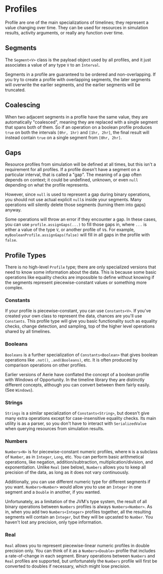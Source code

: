 # Profiles

Profile are one of the main specializations of timelines; they represent a value changing over time. They can be used for
resources in simulation results, activity arguments, or really any function over time.

## Segments

The `Segment<V>` class is the payload object used by all profiles, and it just associates a value of any type `V` to an
`Interval`.

Segments in a profile are guaranteed to be ordered and non-overlapping. If you try to create a profile with overlapping
segments, the later segments will overwrite the earlier segments, and the earlier segments will be truncated.

## Coalescing

When two adjacent segments in a profile have the same value, they are automatically "coalesced", meaning they are replaced
with a single segment that spans both of them. So if an operation on a boolean profile produces `true` on both the intervals
`[0hr, 1hr)` and `[1hr, 2hr]`, the final result will instead contain `true` on a single segment from `[0hr, 2hr]`.

## Gaps

Resource profiles from simulation will be defined at all times, but this isn't a requirement for all profiles. If a profile
doesn't have a segment on a particular interval, that is called a "gap". The meaning of a gap often depends on context;
it could be undefined, unknown, or even `null` depending on what the profile represents.

However, since `null` is used to represent a gap during binary operations, you should not use actual explicit
`null`s inside your segments. Many operations will silently delete those segments (turning them into gaps) anyway.

Some operations will throw an error if they encounter a gap. In these cases, you can use `profile.assignGaps(...)` to
fill those gaps in, where `...` is either a value of the type `V`, or another profile of `V`s. For example,
`myBooleanProfile.assignGaps(false)` will fill in all gaps in the profile with `false`.

## Profile Types

There is no high-level `Profile` type; there are only specialized versions that need to know some information about the
data. This is because some basic operations like equality checks are impossible to define without knowing if the segments
represent piecewise-constant values or something more complex.

### Constants

If your profile is piecewise-constant, you can use `Constants<V>`. If you've created your own class to represent the data,
chances are you'll use `Constants`. This profile type will give you basic functionality such as equality checks, change
detection, and sampling, top of the higher level operations shared by all timelines.

### Booleans

`Booleans` is a further specialization of `Constants<Boolean>` that gives boolean operations like `.not()`, `.and(Booleans)`, etc.
It is often produced by comparison operations on other profiles.

Earlier versions of Aerie have conflated the concept of a boolean profile with Windows of Opportunity. In the timeline
library they are distinctly different concepts, although you can convert between them fairly easily. (See `Windows`).

### Strings

`Strings` is a similar specialization of `Constants<String>`, but doesn't give many extra operations except for
case-insensitive equality checks. Its main utility is as a parser, so you don't have to interact with `SerializedValue`
when querying resources from simulation results.

### Numbers

`Numbers<N>` is for piecewise-constant numeric profiles, where `N` is a subclass of `Number`, as in `Integer`, `Long`, etc.
You can perform basic arithmetical operations, like negation, addition/subtraction, multiplication/division, and exponentiation.
Unlike `Real` (see below), `Numbers` allows you to keep all precision of the data, as long as it does not vary continuously.

Additionally, you can use different numeric type for different segments if you want. `Numbers<Number>` would allow you
to use an `Integer` in one segment and a `Double` in another, if you wanted.

Unfortunately, as a limitation of the JVM's type system, the result of all binary operations between `Numbers` profiles
is always `Numbers<Number>`. As in, when you add two `Numbers<Integer>` profiles together, all the resulting segments
will contain an `Integer`, but they will be upcasted to `Number`. You haven't lost any precision, only type information.

### Real

`Real` allows you to represent piecewise-linear numeric profiles in double precision only. You can think of it as a
`Numbers<Double>` profile that includes a rate-of-change in each segment. Binary operations between `Numbers` and `Real`
profiles are supported, but unfortunately the `Numbers` profile will first be converted to doubles if necessary, which
might lose precision.
